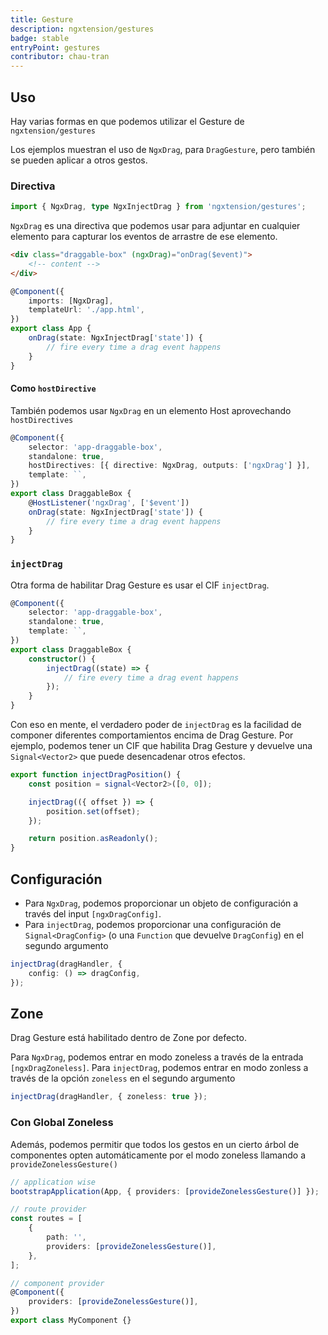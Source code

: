 ```yaml
---
title: Gesture
description: ngxtension/gestures
badge: stable
entryPoint: gestures
contributor: chau-tran
---
```



## Uso

Hay varias formas en que podemos utilizar el Gesture de `ngxtension/gestures`

Los ejemplos muestran el uso de `NgxDrag`, para `DragGesture`, pero también se pueden aplicar a otros gestos.

### Directiva

```ts
import { NgxDrag, type NgxInjectDrag } from 'ngxtension/gestures';
```

`NgxDrag` es una directiva que podemos usar para adjuntar en cualquier elemento para capturar los eventos de arrastre de ese elemento.

<Tabs>
	<TabItem label="html">

```html
<div class="draggable-box" (ngxDrag)="onDrag($event)">
	<!-- content -->
</div>
```

  </TabItem>
	<TabItem label="ts">

```ts
@Component({
	imports: [NgxDrag],
	templateUrl: './app.html',
})
export class App {
	onDrag(state: NgxInjectDrag['state']) {
		// fire every time a drag event happens
	}
}
```

  </TabItem>
</Tabs>

#### Como `hostDirective`

También podemos usar `NgxDrag` en un elemento Host aprovechando `hostDirectives`

```ts
@Component({
	selector: 'app-draggable-box',
	standalone: true,
	hostDirectives: [{ directive: NgxDrag, outputs: ['ngxDrag'] }],
	template: ``,
})
export class DraggableBox {
	@HostListener('ngxDrag', ['$event'])
	onDrag(state: NgxInjectDrag['state']) {
		// fire every time a drag event happens
	}
}
```

### `injectDrag`

Otra forma de habilitar Drag Gesture es usar el CIF `injectDrag`.

```ts
@Component({
	selector: 'app-draggable-box',
	standalone: true,
	template: ``,
})
export class DraggableBox {
	constructor() {
		injectDrag((state) => {
			// fire every time a drag event happens
		});
	}
}
```

Con eso en mente, el verdadero poder de `injectDrag` es la facilidad de componer diferentes comportamientos encima de Drag Gesture.
Por ejemplo, podemos tener un CIF que habilita Drag Gesture y devuelve una `Signal<Vector2>` que puede desencadenar otros efectos.

```ts
export function injectDragPosition() {
	const position = signal<Vector2>([0, 0]);

	injectDrag(({ offset }) => {
		position.set(offset);
	});

	return position.asReadonly();
}
```

## Configuración

- Para `NgxDrag`, podemos proporcionar un objeto de configuración a través del input `[ngxDragConfig]`.
- Para `injectDrag`, podemos proporcionar una configuración de `Signal<DragConfig>` (o una `Function` que devuelve `DragConfig`) en el segundo argumento

```ts
injectDrag(dragHandler, {
	config: () => dragConfig,
});
```

## Zone

Drag Gesture está habilitado dentro de Zone por defecto.

Para `NgxDrag`, podemos entrar en modo zoneless a través de la entrada `[ngxDragZoneless]`.
Para `injectDrag`, podemos entrar en modo zonless a través de la opción `zoneless` en el segundo argumento

```ts
injectDrag(dragHandler, { zoneless: true });
```

### Con Global Zoneless

Además, podemos permitir que todos los gestos en un cierto árbol de componentes opten automáticamente por el modo zoneless llamando a `provideZonelessGesture()`

```ts
// application wise
bootstrapApplication(App, { providers: [provideZonelessGesture()] });

// route provider
const routes = [
	{
		path: '',
		providers: [provideZonelessGesture()],
	},
];

// component provider
@Component({
	providers: [provideZonelessGesture()],
})
export class MyComponent {}
```
